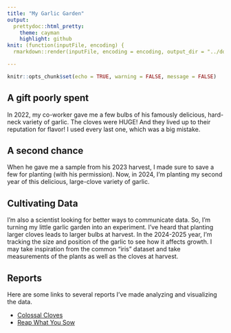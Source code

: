 ```yaml
---
title: "My Garlic Garden"
output:
  prettydoc::html_pretty:
    theme: cayman
    highlight: github
knit: (function(inputFile, encoding) {
  rmarkdown::render(inputFile, encoding = encoding, output_dir = "../docs") })

---
```


```r
knitr::opts_chunk$set(echo = TRUE, warning = FALSE, message = FALSE)
```
## A gift poorly spent
In 2022, my co-worker gave me a few bulbs of his famously delicious, hard-neck variety of garlic. The cloves were HUGE! And they lived up to their reputation for flavor! I used every last one, which was a big mistake. 

## A second chance 
When he gave me a sample from his 2023 harvest, I made sure to save a few for planting (with his permission). Now, in 2024, I'm planting my second year of this delicious, large-clove variety of garlic. 

## Cultivating Data
I'm also a scientist looking for better ways to communicate data. So, I'm turning my little garlic garden into an experiment. I've heard that planting larger cloves leads to larger bulbs at harvest. In the 2024-2025 year, I'm tracking the size and position of the garlic to see how it affects growth. I may take inspiration from the common "iris" dataset and take measurements of the plants as well as the cloves at harvest.

## Reports
Here are some links to several reports I've made analyzing and visualizing the data.

- [Colossal Cloves](./Colossal-Cloves.html)
- [Reap What You Sow](./Reap-what-you-Sow.html)


